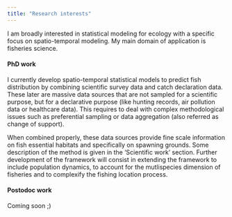 ```yaml
---
title: "Research interests"
---
```


I am broadly interested in statistical modeling for ecology with a specific focus on spatio-temporal modeling. My main domain of application is fisheries science.

#### PhD work

I currently develop spatio-temporal statistical models to predict fish distribution by combining scientific survey data and catch declaration data. These later are massive data sources that are not sampled for a scientific purpose, but for a declarative purpose (like hunting records, air pollution data or healthcare data). This requires to deal with complex methodological issues such as preferential sampling or data aggregation (also referred as change of support).

When combined properly, these data sources provide fine scale information on fish essential habitats and specifically on spawning grounds. Some description of the method is given in the 'Scientific work' section. Further development of the framework will consist in extending the framework to include population dynamics, to account for the mutlispecies dimension of fisheries and to complexify the fishing location process.

#### Postodoc work

Coming soon ;)
